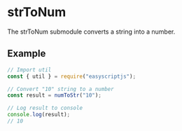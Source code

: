 # strToNum
The strToNum submodule converts a string into a number.

## Example

```js
// Import util
const { util } = require("easyscriptjs");

// Convert "10" string to a number
const result = numToStr("10");

// Log result to console
console.log(result);
// 10
```
